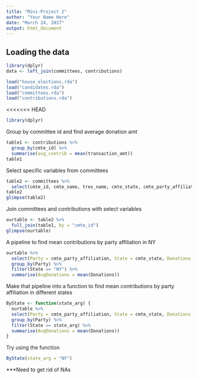 ```yaml
---
title: "Mini-Project 2"
author: "Your Name Here"
date: "March 24, 2017"
output: html_document
---
```


## Loading the data
```r
library(dplyr)
data <- left_join(committees, contributions)
```

```r
load("house_elections.rda")
load("candidates.rda")
load("committees.rda")
load("contributions.rda")
```

<<<<<<< HEAD
```r
library(dplyr)
```

Group by committee id and find average donation amt
```r
table1 <- contributions %>%
  group_by(cmte_id) %>%
  summarise(avg_contrib = mean(transaction_amt))
table1
```

Select specific variables from committees
```r
table2 <- committees %>%
  select(cmte_id, cmte_name, tres_name, cmte_state, cmte_party_affiliation, connected_org_name)
table2
glimpse(table2)
```

Join committees and contributions with select variables 
```r
ourtable <- table2 %>%
  full_join(table1, by = "cmte_id")
glimpse(ourtable)
```

A pipeline to find mean contributions by party affiliation in NY
```r
ourtable %>%
  select(Party = cmte_party_affiliation, State = cmte_state, Donations = avg_contrib) %>%
  group_by(Party) %>%
  filter(State == "NY") %>%
  summarise(AvgDonations = mean(Donations))
```

Make that pipeline into a function to find mean contributions by party affiliation in different states
```r
ByState <- function(state_arg) {
  ourtable %>%
  select(Party = cmte_party_affiliation, State = cmte_state, Donations = avg_contrib) %>%
  group_by(Party) %>%
  filter(State == state_arg) %>%
  summarise(AvgDonations = mean(Donations))
}
```

Try using the function
```r
ByState(state_arg = "NY")
```

***Need to get rid of NAs

